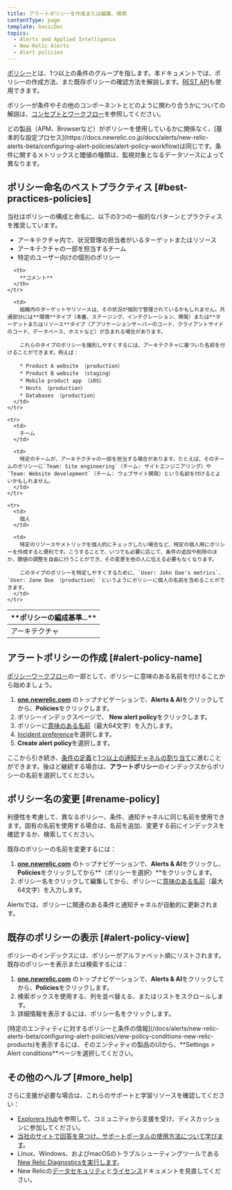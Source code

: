 ```yaml
---
title: アラートポリシーを作成または編集、検索
contentType: page
template: basicDoc
topics:
  - Alerts and Applied Intelligence
  - New Relic Alerts
  - Alert policies
---
```


[ポリシー](/docs/alerts/new-relic-alerts/getting-started/new-relic-alerts-concepts-workflow#terminology)とは、1つ以上の条件のグループを指します。本ドキュメントでは、ポリシーの作成方法、また既存ポリシーの確認方法を解説します。[REST API](/docs/alerts/rest-api-alerts/new-relic-alerts-rest-api/rest-api-calls-new-relic-alerts)も使用できます。

ポリシーが条件やその他のコンポーネントとどのように関わり合うかについての解説は、[コンセプトとワークフロー](/docs/alerts/new-relic-alerts/getting-started/alert-policy-workflow)を参照してください。

<Callout variant="tip">
  どの製品（APM、Browserなど）がポリシーを使用しているかに関係なく、[基本的な設定プロセス](https://docs.newrelic.co.jp/docs/alerts/new-relic-alerts-beta/configuring-alert-policies/alert-policy-workflow)は同じです。条件に関するメトリックスと閾値の種類は、監視対象となるデータソースによって異なります。
</Callout>

## ポリシー命名のベストプラクティス [#best-practices-policies]

当社はポリシーの構成と命名に、以下の3つの一般的なパターンとプラクティスを推奨しています。

* アーキテクチャ内で、状況管理の担当者がいるターゲットまたはリソース
* アーキテクチャの一部を担当するチーム
* 特定のユーザー向けの個別のポリシー

<Table>
  <thead>
    <tr>
      <th width={200}>
        **ポリシーの編成基準...**
      </th>

      <th>
        **コメント**
      </th>
    </tr>
  </thead>

  <tbody>
    <tr>
      <td>
        アーキテクチャ
      </td>

      <td>
        組織内のターゲットやリソースは、その状況が個別で管理されているかもしれません。共通部分には**環境**タイプ（本番、ステージング、インテグレーション、開発）または**ターゲットまたはリソース**タイプ（アプリケーションサーバーのコード、クライアントサイドのコード、データベース、ホストなど）が含まれる場合があります。

        これらのタイプのポリシーを識別しやすくするには、アーキテクチャに基づいた名前を付けることができます。例えば：

        * Product A website （production）
        * Product B website （staging）
        * Mobile product app （iOS）
        * Hosts （production）
        * Databases （production）
      </td>
    </tr>

    <tr>
      <td>
        チーム
      </td>

      <td>
        特定のチームが、アーキテクチャの一部を担当する場合があります。たとえば、そのチームのポリシーに`Team: Site engineering`（チーム: サイトエンジニアリング）や`Team: Website development`（チーム: ウェブサイト開発）という名前を付けるとよいかもしれません。
      </td>
    </tr>

    <tr>
      <td>
        個人
      </td>

      <td>
        特定のリソースやメトリックを個人的にチェックしたい場合など、特定の個人用にポリシーを作成すると便利です。こうすることで、いつでも必要に応じて、条件の追加や削除のほか、閾値の調整を自由に行うことができ、その変更を他の人に伝える必要もなくなります。

        このタイプのポリシーを特定しやすくするために、`User: John Doe's metrics`、`User: Jane Doe （production）`というようにポリシーに個人の名前を含めることができます。
      </td>
    </tr>
  </tbody>
</Table>

## アラートポリシーの作成 [#alert-policy-name]

[ポリシーワークフロー](/docs/alerts/new-relic-alerts-beta/configuring-alert-policies/alert-policy-workflow)の一部として、ポリシーに意味のある名前を付けることから始めましょう。

1. **[one.newrelic.com](https://one.newrelic.com/ "新しいウィンドウにリンクが開きます。")** のトップナビゲーションで、**Alerts & AI**をクリックしてから、**Policies**をクリックします。
2. ポリシーインデックスページで、<Icon name="fe-plus-circle"/>
   **New alert policy**をクリックします。
3. ポリシーに[意味のある名前](#best-practices-policies)（最大64文字）を入力します。
4. [Incident preference](/docs/alerts/new-relic-alerts/configuring-alert-policies/specify-when-new-relic-creates-incidents)を選択します。
5. **Create alert policy**を選択します。

ここから引き続き、[条件の定義](/docs/alerts/new-relic-alerts-beta/configuring-alert-policies/define-alert-conditions)と[1つ以上の通知チャネルの割り当て](/docs/alerts/new-relic-alerts-beta/managing-notification-channels/add-or-remove-policy-channels)に進むことができます。後ほど継続する場合は、**アラートポリシー**のインデックスからポリシーの名前を選択してください。

## ポリシー名の変更 [#rename-policy]

利便性を考慮して、異なるポリシー、条件、通知チャネルに同じ名前を使用できます。固有の名前を使用する場合は、名前を追加、変更する前にインデックスを確認するか、検索してください。

既存のポリシーの名前を変更するには：

1. **[one.newrelic.com](https://one.newrelic.com/ "新しいウィンドウにリンクが開きます。")** のトップナビゲーションで、**Alerts & AI**をクリックし、**Policies**をクリックしてから**（ポリシーを選択）**をクリックします。
2. ポリシー名をクリックして編集してから、ポリシーに[意味のある名前](#best-practices-policies)（最大64文字）を入力します。

Alertsでは、ポリシーに関連のある条件と通知チャネルが自動的に更新されます。

## 既存のポリシーの表示 [#alert-policy-view]

ポリシーのインデックスには、ポリシーがアルファベット順にリストされます。既存のポリシーを表示または検索するには：

1. **[one.newrelic.com](https://one.newrelic.com/ "新しいウィンドウにリンクが開きます。")** のトップナビゲーションで、**Alerts & AI**をクリックしてから、**Policies**をクリックします。
2. 検索ボックスを使用する、列を並べ替える、またはリストをスクロールします。
3. 詳細情報を表示するには、ポリシー名をクリックします。

<Callout variant="tip">
  [特定のエンティティに対するポリシーと条件の情報](/docs/alerts/new-relic-alerts-beta/configuring-alert-policies/view-policy-conditions-new-relic-products)を表示するには、そのエンティティの製品のUIから、**Settings > Alert conditions**ページを選択してください。
</Callout>

## その他のヘルプ [#more_help]

さらに支援が必要な場合は、これらのサポートと学習リソースを確認してください：

* [Explorers Hub](https://discuss.newrelic.com/)を参照して、コミュニティから支援を受け、ディスカッションに参加してください。
* [当社のサイトで回答を見つけ、サポートポータルの使用方法について学びます](/docs/using-new-relic/welcome-new-relic/get-started/find-help-use-support-portal)。
* Linux、Windows、およびmacOSのトラブルシューティングツールである[New Relic Diagnosticsを実行します](/docs/using-new-relic/cross-product-functions/troubleshooting/new-relic-diagnostics)。
* New Relicの[データセキュリティ](/docs/security)と[ライセンス](/docs/licenses)ドキュメントを見直してください。
